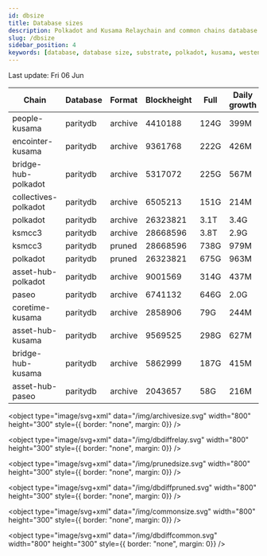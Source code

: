```yaml
---
id: dbsize
title: Database sizes
description: Polkadot and Kusama Relaychain and common chains database sizes
slug: /dbsize
sidebar_position: 4
keywords: [database, database size, substrate, polkadot, kusama, westend]
---
```



Last update: Fri 06 Jun

| Chain    | Database   | Format | Blockheight | Full         | Daily growth |
| ------------------------| ----------- | -------- | ------- | ---------- | ----- | 
| people-kusama | paritydb | archive | 4410188 | 124G | 399M |
| encointer-kusama | paritydb | archive | 9361768 | 222G | 426M |
| bridge-hub-polkadot | paritydb | archive | 5317072 | 225G | 567M |
| collectives-polkadot | paritydb | archive | 6505213 | 151G | 214M |
| polkadot | paritydb | archive | 26323821 | 3.1T | 3.4G |
| ksmcc3 | paritydb | archive | 28668596 | 3.8T | 2.9G |
| ksmcc3 | paritydb | pruned | 28668596 | 738G | 979M |
| polkadot | paritydb | pruned | 26323821 | 675G | 963M |
| asset-hub-polkadot | paritydb | archive | 9001569 | 314G | 437M |
| paseo | paritydb | archive | 6741132 | 646G | 2.0G |
| coretime-kusama | paritydb | archive | 2858906 | 79G | 244M |
| asset-hub-kusama | paritydb | archive | 9569525 | 298G | 627M |
| bridge-hub-kusama | paritydb | archive | 5862999 | 187G | 415M |
| asset-hub-paseo | paritydb | archive | 2043657 | 58G | 216M |
<object type="image/svg+xml" data="/img/archivesize.svg" width="800" height="300" style={{ border: "none", margin: 0}} />

<object type="image/svg+xml" data="/img/dbdiffrelay.svg" width="800" height="300" style={{ border: "none", margin: 0}} />

<object type="image/svg+xml" data="/img/prunedsize.svg" width="800" height="300" style={{ border: "none", margin: 0}} />

<object type="image/svg+xml" data="/img/dbdiffpruned.svg" width="800" height="300" style={{ border: "none", margin: 0}} />

<object type="image/svg+xml" data="/img/commonsize.svg" width="800" height="300" style={{ border: "none", margin: 0}} />

<object type="image/svg+xml" data="/img/dbdiffcommon.svg" width="800" height="300" style={{ border: "none", margin: 0}} />
